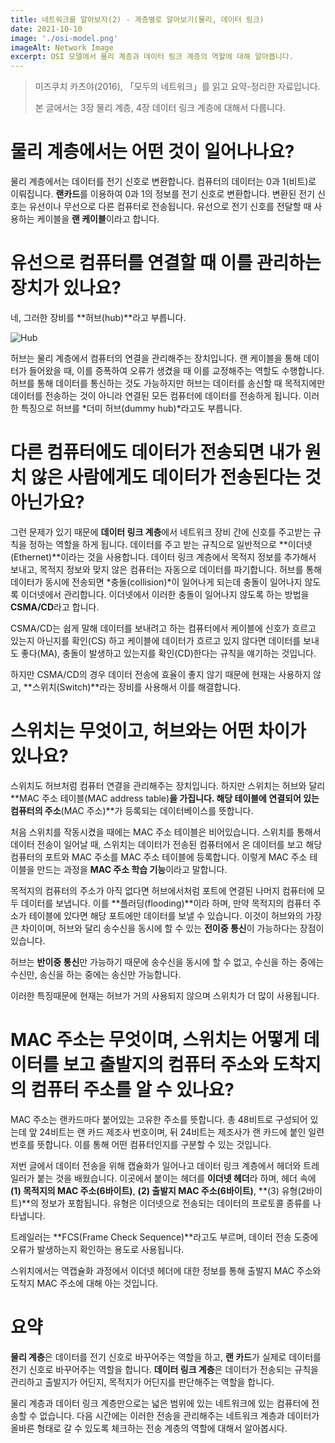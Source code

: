 ```yaml
---
title: 네트워크를 알아보자(2) - 계층별로 알아보기(물리, 데이터 링크)
date: 2021-10-10
image: './osi-model.png'
imageAlt: Network Image
excerpt: OSI 모델에서 물리 계층과 데이터 링크 계층의 역할에 대해 알아봅니다.
---
```


> 미즈쿠치 카츠야(2016), 「모두의 네트워크」를 읽고 요약-정리한 자료입니다.
>
> 본 글에서는 3장 물리 계층, 4장 데이터 링크 계층에 대해서 다룹니다.

# 물리 계층에서는 어떤 것이 일어나나요?

물리 계층에서는 데이터를 전기 신호로 변환합니다. 컴퓨터의 데이터는 0과 1(비트)로 이뤄집니다.
**랜카드**를 이용하여 0과 1의 정보를 전기 신호로 변환합니다.
변환된 전기 신호는 유선이나 무선으로 다른 컴퓨터로 전송됩니다.
유선으로 전기 신호를 전달할 때 사용하는 케이블을 **랜 케이블**이라고 합니다.

# 유선으로 컴퓨터를 연결할 때 이를 관리하는 장치가 있나요?

네, 그러한 장비를 **허브(hub)**라고 부릅니다.

![Hub](./hub.jpg)

허브는 물리 계층에서 컴퓨터의 연결을 관리해주는 장치입니다.
랜 케이블을 통해 데이터가 들어왔을 때, 이를 증폭하여 오류가 생겼을 때 이를 교정해주는 역할도 수행합니다.
허브를 통해 데이터를 통신하는 것도 가능하지만 허브는 데이터를 송신할 때 목적지에만 데이터를 전송하는 것이 아니라
연결된 모든 컴퓨터에 데이터를 전송하게 됩니다. 이러한 특징으로 허브를 *더미 허브(dummy hub)*라고도 부릅니다.

# 다른 컴퓨터에도 데이터가 전송되면 내가 원치 않은 사람에게도 데이터가 전송된다는 것 아닌가요?

그런 문제가 있기 때문에 **데이터 링크 계층**에서 네트워크 장비 간에 신호를 주고받는 규칙을 정하는 역할을 하게 됩니다.
데이터를 주고 받는 규칙으로 일반적으로 **이더넷(Ethernet)**이라는 것을 사용합니다.
데이터 링크 계층에서 목적지 정보를 추가해서 보내고, 목적지 정보와 맞지 않은 컴퓨터는 자동으로 데이터를 파기합니다.
허브를 통해 데이터가 동시에 전송되면 *충돌(collision)*이 일어나게 되는데 충돌이 일어나지 않도록 이더넷에서 관리합니다.
이더넷에서 이러한 충돌이 일어나지 않도록 하는 방법을 **CSMA/CD**라고 합니다.

CSMA/CD는 쉽게 말해 데이터를 보내려고 하는 컴퓨터에서 케이블에 신호가 흐르고 있는지 아닌지를 확인(CS)
하고 케이블에 데이터가 흐르고 있지 않다면 데이터를 보내도 좋다(MA), 충돌이 발생하고 있는지를 확인(CD)한다는
규칙을 얘기하는 것입니다.

하지만 CSMA/CD의 경우 데이터 전송에 효율이 좋지 않기 때문에 현재는 사용하지 않고,
**스위치(Switch)**라는 장비를 사용해서 이를 해결합니다.

# 스위치는 무엇이고, 허브와는 어떤 차이가 있나요?

스위치도 허브처럼 컴퓨터 연결을 관리해주는 장치입니다. 하지만 스위치는 허브와 달리
**MAC 주소 테이블(MAC address table)**을 가집니다.
해당 테이블에 연결되어 있는 컴퓨터의 주소**(MAC 주소)**가 등록되는 데이터베이스를 뜻합니다.

처음 스위치를 작동시켰을 때에는 MAC 주소 테이블은 비어있습니다.
스위치를 통해서 데이터 전송이 일어날 때,
스위치는 데이터가 전송된 컴퓨터에서 온 데이터를 보고 해당 컴퓨터의 포트와
MAC 주소를 MAC 주소 테이블에 등록합니다.
이렇게 MAC 주소 테이블을 만드는 과정을 **MAC 주소 학습 기능**이라고 말합니다.

목적지의 컴퓨터의 주소가 아직 없다면 허브에서처럼 포트에 연결된 나머지 컴퓨터에 모두 데이터를 보냅니다.
이를 **플러딩(flooding)**이라 하며,
만약 목적지의 컴퓨터 주소가 테이블에 있다면 해당 포트에만 데이터를 보낼 수 있습니다.
이것이 허브와의 가장 큰 차이이며, 허브와 달리 송수신을 동시에 할 수 있는 **전이중 통신**이 가능하다는 장점이 있습니다.

허브는 **반이중 통신**만 가능하기 때문에 송수신을 동시에 할 수 없고, 수신을 하는 중에는 수신만, 송신을 하는 중에는 송신만 가능합니다.

이러한 특징때문에 현재는 허브가 거의 사용되지 않으며 스위치가 더 많이 사용됩니다.

# MAC 주소는 무엇이며, 스위치는 어떻게 데이터를 보고 출발지의 컴퓨터 주소와 도착지의 컴퓨터 주소를 알 수 있나요?

MAC 주소는 랜카드마다 붙어있는 고유한 주소를 뜻합니다. 총 48비트로 구성되어 있는데 앞 24비트는 랜 카드 제조사 번호이며,
뒤 24비트는 제조사가 랜 카드에 붙인 일련번호를 뜻합니다. 이를 통해 어떤 컴퓨터인지를 구분할 수 있는 것입니다.

저번 글에서 데이터 전송을 위해 캡슐화가 일어나고 데이터 링크 계층에서 헤더와 트레일러가 붙는 것을 배웠습니다.
이곳에서 붙이는 헤더를 **이더넷 헤더**라 하며, 헤더 속에 **(1) 목적지의 MAC 주소(6바이트)**, **(2) 출발지 MAC 주소(6바이트)**,
**(3) 유형(2바이트)**의 정보가 포함됩니다. 유형은 이더넷으로 전송되는 데이터의 프로토콜 종류를 나타냅니다.

트레일러는 **FCS(Frame Check Sequence)**라고도 부르며, 데이터 전송 도중에 오류가 발생하는지 확인하는 용도로 사용됩니다.

스위치에서는 역캡슐화 과정에서 이더넷 헤더에 대한 정보를 통해 출발지 MAC 주소와 도착지 MAC 주소에 대해 아는 것입니다.

# 요약

**물리 계층**은 데이터를 전기 신호로 바꾸어주는 역할을 하고, **랜 카드**가 실제로 데이터를 전기 신호로 바꾸어주는 역할을 합니다.
**데이터 링크 계층**은 데이터가 전송되는 규칙을 관리하고 출발지가 어딘지, 목적지가 어딘지를 판단해주는 역할을 합니다.

물리 계층과 데이터 링크 계층만으로는 넓은 범위에 있는 네트워크에 있는 컴퓨터에 전송할 수 없습니다.
다음 시간에는 이러한 전송을 관리해주는 네트워크 계층과
데이터가 올바른 형태로 갈 수 있도록 체크하는 전송 계층의 역할에 대해서 알아봅시다.
